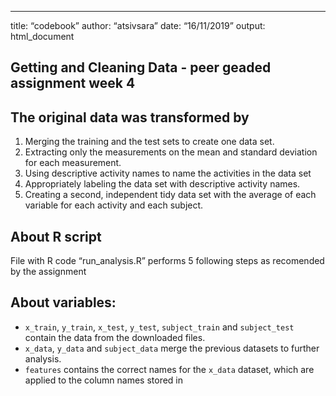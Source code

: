 ---
title: "codebook"
author: "atsivsara"
date: "16/11/2019"
output: html_document

## Getting and Cleaning Data - peer geaded assignment week 4 

## The original data was transformed by

1. Merging the training and the test sets to create one data set.
2. Extracting only the measurements on the mean and standard deviation for each measurement. 
3. Using descriptive activity names to name the activities in the data set
4. Appropriately labeling the data set with descriptive activity names. 
5. Creating a second, independent tidy data set with the average of each variable for each activity and each subject.

## About R script
File with R code "run_analysis.R" performs 5 following steps as recomended by the assignment

## About variables:   
* `x_train`, `y_train`, `x_test`, `y_test`, `subject_train` and `subject_test` contain the data from the downloaded files.
* `x_data`, `y_data` and `subject_data` merge the previous datasets to further analysis.
* `features` contains the correct names for the `x_data` dataset, which are applied to the column names stored in